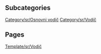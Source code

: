 
== Subcategories ==
[[Category/sr/Osnovni vodič]]
[[Category/sr/Vodič]]

== Pages ==
[[Template/sr/Vodič]]
